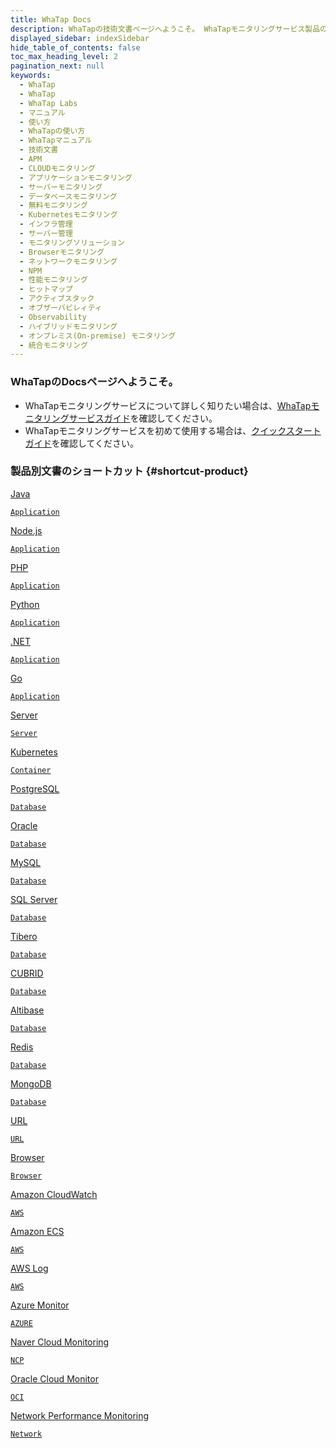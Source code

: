 ```yaml
---
title: WhaTap Docs
description: WhaTapの技術文書ページへようこそ。 WhaTapモニタリングサービス製品の使用方法を確認できます。 WhaTapモニタリングサービスの詳細については、WhaTapモニタリングサービスガイドを確認してください。 WhaTapモニタリングサービスを初めて使用する場合は、クイックスタート文書を確認してください。
displayed_sidebar: indexSidebar
hide_table_of_contents: false
toc_max_heading_level: 2
pagination_next: null
keywords:
  - WhaTap
  - WhaTap
  - WhaTap Labs
  - マニュアル
  - 使い方
  - WhaTapの使い方
  - WhaTapマニュアル
  - 技術文書
  - APM
  - CLOUDモニタリング
  - アプリケーションモニタリング
  - サーバーモニタリング
  - データベースモニタリング
  - 無料モニタリング
  - Kubernetesモニタリング
  - インフラ管理
  - サーバー管理
  - モニタリングソリューション
  - Browserモニタリング
  - ネットワークモニタリング
  - NPM
  - 性能モニタリング
  - ヒットマップ
  - アクティブスタック
  - オブザーバビレィティ
  - Observability
  - ハイブリッドモニタリング
  - オンプレミス(On-premise) モニタリング
  - 統合モニタリング
---
```


<head>
<title>リアルタイム・オブザーバビリティ・プラットフォーム | WhaTap Docs</title>
</head>

### WhaTapのDocsページへようこそ。

- WhaTapモニタリングサービスについて詳しく知りたい場合は、[WhaTapモニタリングサービスガイド](whatap-overview)を確認してください。
- WhaTapモニタリングサービスを初めて使用する場合は、[クイックスタートガイド](quick-guide)を確認してください。


### 製品別文書のショートカット {#shortcut-product}

<div class='flex-container-s'>

<a href='java/introduction'>
<div class='apm-agent'>
<div class='logo'>
<LinkImage img='index-icon/product-java-l.svg' desc='java' />
</div>
<div class='int'>
<p>Java</p>
<code>Application</code>
</div>
</div>
</a>

<a href='nodejs/introduction'>
<div class='apm-agent'>
<div class='logo'>
<LinkImage img='index-icon/product-nodejs-l.svg' desc='node.js' />
</div>
<div class='int'>
<p>Node.js</p>
<code>Application</code>
</div>
</div>
</a>

<a href='php/introduction'>
<div class='apm-agent'>
<div class='logo'>
<LinkImage img='index-icon/product-php-l.svg' desc='php' />
</div>
<div class='int'>
<p>PHP</p>
<code>Application</code>
</div>
</div>
</a>

<a href='python/introduction'>
<div class='apm-agent'>
<div class='logo'>
<LinkImage img='index-icon/product-python-l.svg' desc='python' />
</div>
<div class='int'>
<p>Python</p>
<code>Application</code>
</div>
</div>
</a>

<a href='dotnet/introduction'>
<div class='apm-agent'>
<div class='logo'>
<LinkImage img='index-icon/product-dotnet-l.svg' desc='dotnet' />
</div>
<div class='int'>
<p>.NET</p>
<code>Application</code>
</div>
</div>
</a>

<a href='golang/introduction'>
<div class='apm-agent'>
<div class='logo'>
<LinkImage img='index-icon/product-go-l.svg' desc='golang' />
</div>
<div class='int'>
<p>Go</p>
<code>Application</code>
</div>
</div>
</a>

<a href='server/introduction'>
<div class='apm-agent'>
<div class='logo'>
<LinkImage img='index-icon/product-server-l.svg' desc='server' />
</div>
<div class='int'>
<p>Server</p>
<code>Server</code>
</div>
</div>
</a>

<a href='kubernetes/introduction'>
<div class='apm-agent'>
<div class='logo'>
<LinkImage img='index-icon/product-kubernetes-l.svg' desc='Kubernetes' />
</div>
<div class='int'>
<p>Kubernetes</p>
<code>Container</code>
</div>
</div>
</a>

<a href='postgresql/monitoring-intro'>
<div class='apm-agent'>
<div class='logo'>
<LinkImage img='index-icon/product-postgresql-l.svg' desc='PostgreSQL' />
</div>
<div class='int'>
<p>PostgreSQL</p>
<code>Database</code>
</div>
</div>
</a>

<a href='oracle/monitoring-intro'>
<div class='apm-agent'>
<div class='logo'>
<LinkImage img='index-icon/product-oracle-l.svg' desc='oracle' />
</div>
<div class='int'>
<p>Oracle</p>
<code>Database</code>
</div>
</div>
</a>

<a href='mysql/monitoring-intro'>
<div class='apm-agent'>
<div class='logo'>
<LinkImage img='index-icon/product-mysql-l.svg' desc='MySQL' />
</div>
<div class='int'>
<p>MySQL</p>
<code>Database</code>
</div>
</div>
</a>

<a href='mssql/monitoring-intro'>
<div class='apm-agent'>
<div class='logo'>
<LinkImage img='index-icon/product-mssql-l.svg' desc='SQL Server' />
</div>
<div class='int'>
<p>SQL Server</p>
<code>Database</code>
</div>
</div>
</a>

<a href='tibero/monitoring-intro'>
<div class='apm-agent'>
<div class='logo'>
<LinkImage img='index-icon/product-tibero-l.svg' desc='Tibero' />
</div>
<div class='int'>
<p>Tibero</p>
<code>Database</code>
</div>
</div>
</a>

<a href='cubrid/monitoring-intro'>
<div class='apm-agent'>
<div class='logo'>
<LinkImage img='index-icon/product-cubrid-l.svg' desc='CUBRID' />
</div>
<div class='int'>
<p>CUBRID</p>
<code>Database</code>
</div>
</div>
</a>

<a href='altibase/monitoring-intro'>
<div class='apm-agent'>
<div class='logo'>
<LinkImage img='index-icon/product-altibase-l.svg' desc='Altibase' />
</div>
<div class='int'>
<p>Altibase</p>
<code>Database</code>
</div>
</div>
</a>

<a href='redis/monitoring-intro'>
<div class='apm-agent'>
<div class='logo'>
<LinkImage img='index-icon/product-redis-l.svg' desc='redis' />
</div>
<div class='int'>
<p>Redis</p>
<code>Database</code>
</div>
</div>
</a>

<a href='mongodb/monitoring-intro'>
<div class='apm-agent'>
<div class='logo'>
<LinkImage img='index-icon/product-mongodb-l.svg' desc='MongoDB' />
</div>
<div class='int'>
<p>MongoDB</p>
<code>Database</code>
</div>
</div>
</a>

<a href='url/url-intro'>
<div class='apm-agent'>
<div class='logo'>
<LinkImage img='index-icon/product-url-l.svg' desc='URL' />
</div>
<div class='int'>
<p>URL</p>
<code>URL</code>
</div>
</div>
</a>

<a href='browser'>
<div class='apm-agent'>
<div class='logo'>
<LinkImage img='index-icon/product-rum-l.svg' desc='Browser' />
</div>
<div class='int'>
<p>Browser</p>
<code>Browser</code>
</div>
</div>
</a>

<a href='amazon-cloudwatch/install-agent'>
<div class='apm-agent'>
<div class='logo'>
<LinkImage img='index-icon/product-aws-l.svg' desc='Amazon CloudWatch' />
</div>
<div class='int'>
<p class='narrow'>Amazon CloudWatch</p>
<code>AWS</code>
</div>
</div>
</a>

<a href='amazon-ecs/introduction'>
<div class='apm-agent'>
<div class='logo'>
<LinkImage img='index-icon/product-aws-ecs-l.svg' desc='Amazon ECS' />
</div>
<div class='int'>
<p>Amazon ECS</p>
<code>AWS</code>
</div>
</div>
</a>

<a href='aws-log/introduction'>
<div class='apm-agent'>
<div class='logo'>
<LinkImage img='index-icon/product-aws-log-l.svg' desc='AWS Log' />
</div>
<div class='int'>
<p>AWS Log</p>
<code>AWS</code>
</div>
</div>
</a>

<a href='azure/install-agent'>
<div class='apm-agent'>
<div class='logo'>
<LinkImage img='index-icon/product-azure-l.svg' desc='Azure Monitor' />
</div>
<div class='int'>
<p>Azure Monitor</p>
<code>AZURE</code>
</div>
</div>
</a>

<a href='ncloud/install-agent'>
<div class='apm-agent'>
<div class='logo'>
<LinkImage img='index-icon/product-naver-l.svg' desc='Naver Cloud Monitoring' />
</div>
<div class='int'>
<p class='narrow'>Naver Cloud Monitoring</p>
<code>NCP</code>
</div>
</div>
</a>

<a href='oracle-cloud/install-agent'>
<div class='apm-agent'>
<div class='logo'>
<LinkImage img='index-icon/product-oracle-l.svg' desc='Oracle Cloud Monitor' />
</div>
<div class='int'>
<p class='narrow'>Oracle Cloud Monitor</p>
<code>OCI</code>
</div>
</div>
</a>

<a href='npm/introduction'>
<div class='apm-agent npm'>
<div class='logo'>
<LinkImage img='index-icon/product-npm-l.svg' desc='Network Performance Monitoring' />
</div>
<div class='int'>
<p class='narrow npm'>Network Performance Monitoring</p>
<code>Network</code>
</div>
</div>
</a>

</div>
